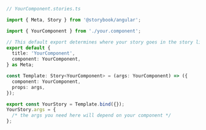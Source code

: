 ```ts
// YourComponent.stories.ts

import { Meta, Story } from '@storybook/angular';

import { YourComponent } from './your.component';

// This default export determines where your story goes in the story list
export default {
  title: 'YourComponent',
  component: YourComponent,
} as Meta;

const Template: Story<YourComponent> = (args: YourComponent) => ({
  component: YourComponent,
  props: args,
});

export const YourStory = Template.bind({});
YourStory.args = {
  /* the args you need here will depend on your component */
};
```
